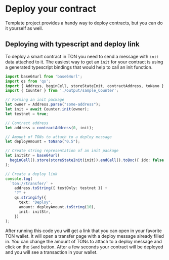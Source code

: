 # Deploy your contract

Template project provides a handy way to deploy contracts, but you can do it yourself as well.

## Deploying with typescript and deploy link

To deploy a smart contract in TON you need to send a message with `init` data attached to it. The easiest way to get an `init` for your contract is using a generated typescript bindings that would help to call an init function.

```typescript
import base64url from 'base64url';
import qs from 'qs';
import { Address, beginCell, storeStateInit, contractAddress, toNano } from 'ton-core';
import { Counter } from './output/sample_Counter';

// Forming an init package
let owner = Address.parse("some-address");
let init = await Counter.init(owner);
let testnet = true;

// Contract address
let address = contractAddress(0, init);

// Amount of TONs to attach to a deploy message
let deployAmount = toNano("0.5");

// Create string representation of an init package
let initStr = base64url(
  beginCell().store(storeStateInit(init)).endCell().toBoc({ idx: false })
);

// Create a deploy link
console.log(
  `ton://transfer/` +
    address.toString({ testOnly: testnet }) +
    "?" +
    qs.stringify({
      text: "Deploy",
      amount: deployAmount.toString(10),
      init: initStr,
    })
);
```

After running this code you will get a link that you can open in your favorite TON wallet. It will open a transfer page with a deploy message already filled in. You can change the amount of TONs to attach to a deploy message and click on the `Send` button. After a few seconds your contract will be deployed and you will see a transaction in your wallet.

